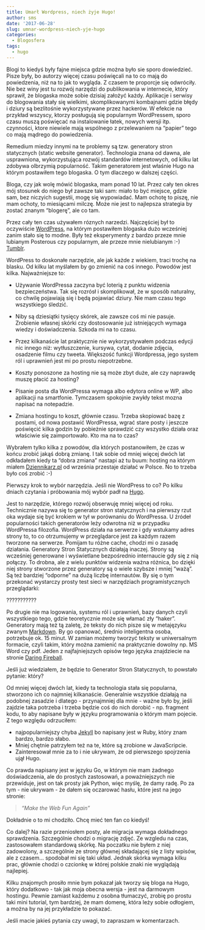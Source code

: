 ```yaml
---
title: Umarł Wordpress, niech żyje Hugo!
author: sms
date: '2017-06-28'
slug: umnar-wordpress-niech-yje-hugo
categories:
  - Blogosfera
tags:
  - hugo
---
```

Blogi to kiedyś były fajne miejsca gdzie można było sie sporo dowiedzieć. Pisze były, bo autorzy więcej czasu poświęcali na to co mają do powiedzenia, niż na to jak to wygląda. Z czasem te proporcje się odwróciły. Nie bez winy jest tu rozwój narzędzi do publikowania w internecie, który sprawił, że blogaska może sobie dzisiaj założyć każdy. Aplikacje i serwisy do blogowania stały się wielkimi, skomplikowanymi kombajnami gdzie błędy i dziury są bezlitośnie wykorzystywane przez hackerów. W efekcie na przykład wszyscy, ktorzy posługują się popularnym WordPressem, sporo czasu muszą poświęcać na instalowanie łatek, nowych wersji itp. czynności, ktore niewiele mają wspólnego z przelewaniem na “papier” tego co mają mądrego do powiedzenia.

Remedium miedzy innymi na te problemy są tzw. generatory stron statycznych (static website generator). Technologia znana od dawna, ale usprawniona, wykorzystująca rozwój standardów internetowych, od kilku lat zdobywa olbrzymią popularność. Takim generatorem jest właśnie Hugo na którym postawiłem tego blogaska. O tym dlaczego w dalszej części.

Bloga, czy jak wolę mówić blogaska, mam ponad 10 lat. Przez cały ten okres mój stosunek do niego był zawsze taki sam: miało to być miejsce, gdzie sam, bez niczyich sugestii, mogę się wypowiadać. Mam ochotę to piszę, nie mam ochoty, to miesiącami milczę. Może nie jest to najlepsza strategia by zostać znanym “blogerę”, ale co tam.

Przez cały ten czas używałem róznych narzedzi. Najczęściej był to oczywiście [WordPress](http://wordpress.com), na którym postawiłem blogaska dużo wcześniej zanim stało się to modne. Były też eksperymenty z bardzo przeze mnie lubianym Posterous czy popularnym, ale przeze mnie nielubianym :-) [Tumblr](http://tumblr.com).

WordPress to doskonałe narzędzie, ale jak każde z wiekiem, traci trochę na blasku. Od kilku lat myślałem by go zmienić na coś innego. Powodów jest kilka. Najważniejsze to:

+ Używanie WordPressa zaczyna być loterią z punktu widzenia bezpieczeństwa. Tak się rozrósł i skomplikował, że w sposób naturalny, co chwilę pojawiają się i będą pojawiać dziury. Nie mam czasu tego wszystkiego śledzić.

+ Niby są dziesiątki tysięcy skórek, ale zawsze coś mi nie pasuje. Zrobienie własnej skórki czy dostosowanie już istniejących wymaga wiedzy i doświadczenia. Szkoda mi na to czasu.

+ Przez kilkanaście lat praktycznie nie wykorzystywałem podczas edycji nic innego niż: wytłuszczenie, kursywa, cytat, dodanie zdjęcia, osadzenie filmu czy tweeta. Większość funkcji Wordpressa, jego system ról i uprawnień jest mi po prostu niepotrzebne.

+ Koszty ponoszone za hosting nie są może zbyt duże, ale czy naprawdę muszę płacić za hosting?

+ Pisanie posta dla WordPressa wymaga albo edytora online w WP, albo aplikacji na smartfonie. Tymczasem spokojnie zwykły tekst mozna napisać na notepadzie.

+ Zmiana hostingu to koszt, głównie czasu. Trzeba skopiować bazę z postami, od nowa postawić WordPressa, wgrać stare posty i jeszcze poświęcić kilka godzin by pobieżnie sprawdzić czy wszystko działa oraz właściwie się zaimportowało. Kto ma na to czas?

Wybrałem tylko kilka z powodów, dla których postanowiłem, że czas w końcu zrobić jakąś dobrą zmianę. I tak sobie od mniej więcej dwóch lat odkładałem kiedy ta "dobra zmiana" nastapi aż tu buum: hosting na którym miałem [Dziennikarz.pl](http://dziennikarz.pl) od września przestaje działać w Polsce. No to trzeba było coś zrobić :-)

Pierwszy krok to wybór narzędzia. Jeśli nie WordPress to co? Po kilku dniach czytania i próbowania mój wybór padł na [Hugo](http://gohugo.com). 

Jest to narzędzie, którego rozwój obserwuję mniej więcej od roku. Technicznie nazywa się to generator stron statycznych i na pierwszy rzut oka wydaje się być krokiem w tył w porównaniu do WordPressa. U źródeł popularności takich generatorów leży odwrotna niż w przypadku WordPressa filozofia. WordPress działa na serwerze i gdy wstukamy adres strony to, to co otrzumujemy w przeglądarce jest za każdym razem tworzone na serwerze. Pomijam tu różne cache, chodzi mi o zasadę działania. Generatory Stron Statycznych działają inaczej. Strony są wcześniej generowane i wyświetlane bezpośrednio internaucie gdy się z nią połączy. To drobna, ale z wielu punktów widzenia ważna różnica, bo dzięki niej strony stworzone przez generatory są o wiele szybsze i mniej "ważą". Są też bardziej “odporne” na dużą liczbę internautów. By się o tym przekonać wystarczy prosty test sieci w narzędziach programistycznych przeglądarki:

???????????

Po drugie nie ma logowania, systemu ról i uprawnień, bazy danych czyli wszystkiego tego, gdzie teoretycznie może się włamać zły “haker”. Generatory mają też tą zaletę, że teksty do nich pisze się w metajęzyku zwanym [Markdown](https://pl.wikipedia.org/wiki/Markdown). By go opanować, średnio inteligentna osoba, potrzebuje ok. 15 minut. W zamian możemy tworzyć teksty w uniwersalnym formacie, czyli takim, który można zamienić na praktycznie dowolny np. MS Word czy pdf. Jeden z najfajniejszych opisów tego języka znajdziecie na stronie [Daring Fireball](http://daringfireball.net/projects/markdown/).

Jeśli już wiedziałem, że będzie to Generator Stron Statycznych, to powstało pytanie: który? 

Od mniej więcej dwóch lat, kiedy ta technologia stała się popularna, stworzono ich co najmniej kilkanaście. Generalnie wszystkie działają na podobnej zasadzie i dlatego - przynajmniej dla mnie - ważne było by, jeśli zajdzie taka potrzeba i trzeba będzie coś do nich dorobić - np. fragment kodu, to aby napisane były w języku programowania o którym mam pojecie. Z tego względu odrzuciłem:

+ najpopularniejszy chyba [Jekyll](https://jekyllrb.com/) bo napisany jest w Ruby, który znam bardzo, bardzo słabo.
+ Mniej chętnie patrzyłem też na te, które są zrobione w JavaScripcie.
+ Zainteresował mnie za to i nie ukrywam, że od pierwszego spojrzenia ujął Hugo.

Co prawda napisany jest w języku Go, w którym nie mam żadnego doświadczenia, ale do prostych zastosowań, a poważniejszych nie przewiduje, jest on tak prosty jak Python, więc myślę, że damy radę. Po za tym - nie ukrywam - że dałem się oczarować hasłu, które jest na jego stronie:

> *"Make the Web Fun Again"*

Dokładnie o to mi chodziło. Chcę mieć ten fan co kiedyś!

Co dalej? Na razie przeniosłem posty, ale migracja wymaga dokładnego sprawdzenia. Szczególnie chodzi o migrację zdjęć. Ze wzgledu na czas, zastosowałem standardową skórkę. Na poczatku nie byłem z niej zadowolony, a szczególnie ze strony głównej składającej się z listy wpisów, ale z czasem... spodobał mi się taki układ. Jednak skórka wymaga kilku prac, głównie chodzi o czcionkę w której polskie znaki nie wyglądają najlepiej.

Kilku znajomych prosiło mnie bym pokazał jak tworzy się bloga na Hugo, który dodatkowo - tak jak moja obecna wersja - jest na darmowym hostingu. Pewnie zamiast każdemu z osobna tłumaczyć, zrobię po prostu taki mini tutorial, tym bardziej, że mam domenę, która leży sobie odłogiem, a można by na jej przykładzie to pokazać.

Jeśli macie jakieś pytania czy uwagi, to zapraszam w komentarzach.



